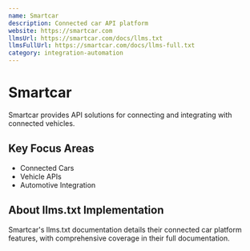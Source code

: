 ```yaml
---
name: Smartcar
description: Connected car API platform
website: https://smartcar.com
llmsUrl: https://smartcar.com/docs/llms.txt
llmsFullUrl: https://smartcar.com/docs/llms-full.txt
category: integration-automation
---
```


# Smartcar

Smartcar provides API solutions for connecting and integrating with connected vehicles.

## Key Focus Areas

- Connected Cars
- Vehicle APIs
- Automotive Integration

## About llms.txt Implementation

Smartcar's llms.txt documentation details their connected car platform features, with comprehensive coverage in their full documentation.
